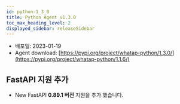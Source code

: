 ```yaml
---
id: python-1_3_0
title: Python Agent v1.3.0
toc_max_heading_level: 2
displayed_sidebar: releaseSidebar
---
```



* 배포일: 2023-01-19
* Agent download: [https://pypi.org/project/whatap-python/1.3.0/](https://pypi.org/project/whatap-python/1.1.6/)

## FastAPI 지원 추가

* <Status>New</Status> FastAPI <b>0.89.1 버전</b> 지원을 추가 했습니다.


<!-- 
## 배포 내역

배포일: 2023-01-19

* <Status>New</Status> FastAPI 0.89.1 버전 지원을 추가 했습니다.


## 다운로드

* Agent download: https://pypi.org/project/whatap-python/1.3.0/

-->